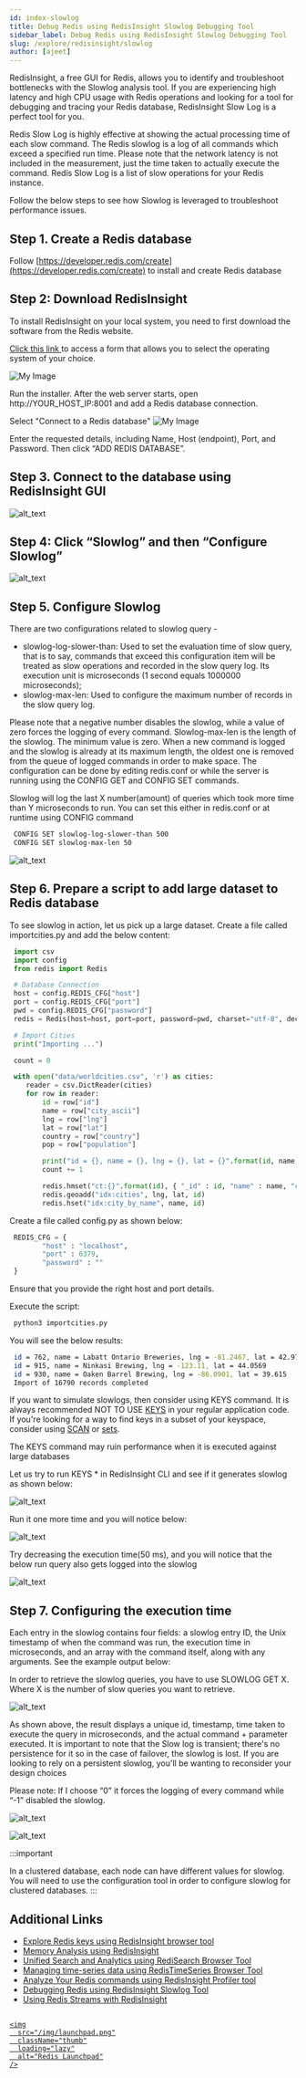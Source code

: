 ```yaml
---
id: index-slowlog
title: Debug Redis using RedisInsight Slowlog Debugging Tool
sidebar_label: Debug Redis using RedisInsight Slowlog Debugging Tool
slug: /explore/redisinsight/slowlog
author: [ajeet]
---
```



RedisInsight, a free GUI for Redis, allows you to identify and troubleshoot bottlenecks with the Slowlog analysis tool. If you are experiencing high latency and high CPU usage with Redis operations and looking for a tool for debugging and tracing your Redis database, RedisInsight Slow Log is a perfect tool for you.

Redis Slow Log is highly effective at showing the actual processing time of each slow command. The Redis slowlog is a log of all commands which exceed a specified run time. Please note that the network latency is not included in the measurement, just the time taken to actually execute the command. Redis Slow Log is a list of slow operations for your Redis instance.

Follow the below steps to see how Slowlog is leveraged to troubleshoot performance issues.

## Step 1. Create a Redis database

Follow [https://developer.redis.com/create](https://developer.redis.com/create) to install and create Redis database

## Step 2: Download RedisInsight

To install RedisInsight on your local system, you need to first download the software from the Redis website.

[Click this link ](https://redis.com/redis-enterprise/redis-insight/#insight-form) to access a form that allows you to select the operating system of your choice.

![My Image](images/redisinsightinstall.png)

Run the installer. After the web server starts, open http://YOUR_HOST_IP:8001 and add a Redis database connection.

Select "Connect to a Redis database"
![My Image](images/redisinsight4.png)

Enter the requested details, including Name, Host (endpoint), Port, and Password. Then click “ADD REDIS DATABASE”.

## Step 3. Connect to the database using RedisInsight GUI

![alt_text](images/image1.png)

## Step 4: Click “Slowlog” and then “Configure Slowlog”

![alt_text](images/image2.png)

## Step 5. Configure Slowlog

There are two configurations related to slowlog query -

- slowlog-log-slower-than: Used to set the evaluation time of slow query, that is to say, commands that exceed this configuration item will be treated as slow operations and recorded in the slow query log. Its execution unit is microseconds (1 second equals 1000000 microseconds);
- slowlog-max-len: Used to configure the maximum number of records in the slow query log.

Please note that a negative number disables the slowlog, while a value of zero forces the logging of every command. Slowlog-max-len is the length of the slowlog. The minimum value is zero. When a new command is logged and the slowlog is already at its maximum length, the oldest one is removed from the queue of logged commands in order to make space. The configuration can be done by editing redis.conf or while the server is running using the CONFIG GET and CONFIG SET commands.

Slowlog will log the last X number(amount) of queries which took more time than Y microseconds to run. You can set this either in redis.conf or at runtime using CONFIG command

```bash
 CONFIG SET slowlog-log-slower-than 500
 CONFIG SET slowlog-max-len 50
```

![alt_text](images/image3.png)

## Step 6. Prepare a script to add large dataset to Redis database

To see slowlog in action, let us pick up a large dataset. Create a file called importcities.py and add the below content:

```python
 import csv
 import config
 from redis import Redis

 # Database Connection
 host = config.REDIS_CFG["host"]
 port = config.REDIS_CFG["port"]
 pwd = config.REDIS_CFG["password"]
 redis = Redis(host=host, port=port, password=pwd, charset="utf-8", decode_responses=True)

 # Import Cities
 print("Importing ...")

 count = 0

 with open("data/worldcities.csv", 'r') as cities:
    reader = csv.DictReader(cities)
    for row in reader:
        id = row["id"]
        name = row["city_ascii"]
        lng = row["lng"]
        lat = row["lat"]
        country = row["country"]
        pop = row["population"]

        print("id = {}, name = {}, lng = {}, lat = {}".format(id, name, lng, lat))
        count += 1

        redis.hmset("ct:{}".format(id), { "_id" : id, "name" : name, "country" : country, "population" : pop })
        redis.geoadd("idx:cities", lng, lat, id)
        redis.hset("idx:city_by_name", name, id)

```

Create a file called config.py as shown below:

```python
 REDIS_CFG = {
        "host" : "localhost",
        "port" : 6379,
        "password" : ""
 }

```

Ensure that you provide the right host and port details.

Execute the script:

```bash
 python3 importcities.py
```

You will see the below results:

```bash
 id = 762, name = Labatt Ontario Breweries, lng = -81.2467, lat = 42.9778
 id = 915, name = Ninkasi Brewing, lng = -123.11, lat = 44.0569
 id = 930, name = Oaken Barrel Brewing, lng = -86.0901, lat = 39.615
 Import of 16790 records completed

```

If you want to simulate slowlogs, then consider using KEYS command. It is always recommended NOT TO USE [KEYS](https://redis.io/commands/keys) in your regular application code. If you're looking for a way to find keys in a subset of your keyspace, consider using [SCAN](https://redis.io/commands/scan) or [sets](https://redis.io/topics/data-types#sets).

The KEYS command may ruin performance when it is executed against large databases

Let us try to run KEYS \* in RedisInsight CLI and see if it generates slowlog as shown below:

![alt_text](images/image4.png)

Run it one more time and you will notice below:

![alt_text](images/image5.png)

Try decreasing the execution time(50 ms), and you will notice that the below run query also gets logged into the slowlog

![alt_text](images/image6.png)

## Step 7. Configuring the execution time

Each entry in the slowlog contains four fields: a slowlog entry ID, the Unix timestamp of when the command was run, the execution time in microseconds, and an array with the command itself, along with any arguments. See the example output below:

In order to retrieve the slowlog queries, you have to use SLOWLOG GET X. Where X is the number of slow queries you want to retrieve.

![alt_text](images/image7.png)

As shown above, the result displays a unique id, timestamp, time taken to execute the query in microseconds, and the actual command + parameter executed. It is important to note that the Slow log is transient; there's no persistence for it so in the case of failover, the slowlog is lost. If you are looking to rely on a persistent slowlog, you'll be wanting to reconsider your design choices

Please note: If I choose “0” it forces the logging of every command while “-1” disabled the slowlog.

![alt_text](images/image8.png)

![alt_text](images/image9.png)

:::important

In a clustered database, each node can have different values for slowlog. You will need to use the configuration tool in order to configure slowlog for clustered databases.
:::

## Additional Links

- [Explore Redis keys using RedisInsight browser tool](/explore/redisinsight/browser)
- [Memory Analysis using RedisInsight](/explore/redisinsight/memoryanalyzer)
- [Unified Search and Analytics using RediSearch Browser Tool](/explore/redisinsight/redisearch)
- [Managing time-series data using RedisTimeSeries Browser Tool](/explore/redisinsight/redistimeseries)
- [Analyze Your Redis commands using RedisInsight Profiler tool](/explore/redisinsight/profiler)
- [Debugging Redis using RedisInsight Slowlog Tool](/explore/redisinsight/slowlog)
- [Using Redis Streams with RedisInsight](/explore/redisinsight/streams)

##

<div>
  <a
    href="https://launchpad.redis.com"
    target="_blank"
    rel="noopener"
    className="link">

    <img
      src="/img/launchpad.png"
      className="thumb"
      loading="lazy"
      alt="Redis Launchpad"
    />

  </a>
</div>
